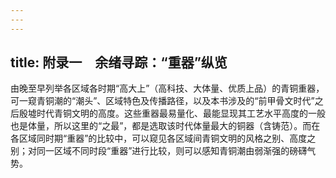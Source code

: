 ```yaml
---
---
---
```

title: 附录一　余绪寻踪：“重器”纵览
---




由晚至早列举各区域各时期“高大上”（高科技、大体量、优质上品）的青铜重器，可一窥青铜潮的“潮头”、区域特色及传播路径，以及本书涉及的“前甲骨文时代”之后殷墟时代青铜文明的高度。这些重器最易量化、最能显现其工艺水平高度的一般也是体量，所以这里的“之最”，都是选取该时代体量最大的铜器（含铸范）。而在各区域同时期“重器”的比较中，可以窥见各区域间青铜文明的风格之别、高度之别；对同一区域不同时段“重器”进行比较，则可以感知青铜潮由弱渐强的磅礴气势。